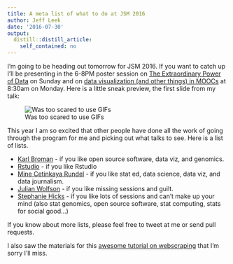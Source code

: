 ```yaml
---
title: A meta list of what to do at JSM 2016
author: Jeff Leek
date: '2016-07-30'
output:
  distill::distill_article:
    self_contained: no
---
```



I'm going to be heading out tomorrow for JSM 2016. If you want to catch up I'll be presenting in the 6-8PM poster session on [The Extraordinary Power of Data](https://www.amstat.org/meetings/jsm/2016/onlineprogram/ActivityDetails.cfm?SessionID=213079) on Sunday and on [data visualization (and other things) in MOOCs](https://www.amstat.org/meetings/jsm/2016/onlineprogram/ActivityDetails.cfm?SessionID=212543) at 8:30am on Monday. Here is a little sneak preview, the first slide from my talk:

![Was too scared to use GIFs](https://raw.githubusercontent.com/simplystats/simplystats.github.io/master/_images/firstslide.jpg)

This year  I am so excited that other people have done all the work of going through the program for me and picking out what talks to see. Here is a list of lists. 

* [Karl Broman](https://kbroman.wordpress.com/2016/07/27/my-jsm-2016-itinerary/) - if you like open source software, data viz, and genomics. 
* [Rstudio](https://blog.rstudio.org/2016/07/19/discover-r-and-rstudio-at-jsm-2016-chicago/)  - if you like Rstudio
* [Mine Cetinkaya Rundel](http://citizen-statistician.org/2016/07/29/my-jsm2016-itinerary/) - if you like stat ed, data science, data viz, and data journalism. 
* [Julian Wolfson](https://twitter.com/DrJWolfson/status/758990552754827264) - if you like missing sessions and guilt. 
* [Stephanie Hicks](https://github.com/stephaniehicks/classroomNotes/blob/master/conferences/JSM2016.md) - if you like lots of sessions and can't make up your mind (also stat genomics, open source software, stat computing, stats for social good...)

If you know about more lists, please feel free to tweet at me or send pull requests. 

I also saw the materials for this [awesome tutorial on webscraping](https://github.com/simonmunzert/rscraping-jsm-2016) that I'm sorry I'll miss. 

